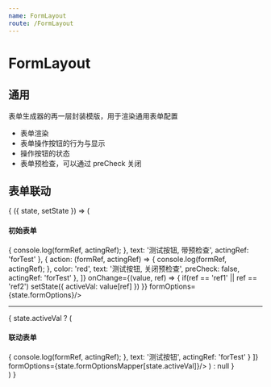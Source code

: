```yaml
---
name: FormLayout
route: /FormLayout
---
```



# FormLayout

<PropsTable of={FormLayout} />

## 通用

<Playground>
  <FormLayoutDemo/>
</Playground>

表单生成器的再一层封装模版，用于渲染通用表单配置

- 表单渲染
- 表单操作按钮的行为与显示
- 操作按钮的状态
- 表单预检查，可以通过 preCheck 关闭

## 表单联动

<Playground>
  <State initial={{
    activeVal: '',
    formOptions: [
      {
        refs: ['startDate', 'endDate'],
        type: 'datetimeRange',
        title: '日期',
        required: true,
        range: ['2018-10-10', '2018-10-11']
      },
      {
        ref: 'ref1',
        type: 'radio',
        title: '单选控件',
        values: {
          value1: 'value1',
          value2: 'value2',
          value3: 'value3',
        }
      },
      {
        ref: 'ref2',
        type: 'select',
        title: '选择控件',
        values: {
          value1: 'value1',
          value2: 'value2',
          value3: 'value3',
        }
      },
      {
        ref: 'ref3',
        type: 'input',
        title: '输入',
        required: true,
        inputType: 'number'
      },
    ],
    formOptionsMapper: {
      value1: [
        {
          ref: 'test',
          type: 'input',
          title: '测试1'
        }
      ],
      value2: [
        {
          ref: 'test',
          type: 'input',
          title: '测试2'
        }
      ],
      value3: [
        {
          ref: 'test',
          type: 'input',
          title: '测试3'
        }
      ],
    }
  }}>
    {
      ({ state, setState }) => (
        <div>
          <h4>初始表单</h4>
          <FormLayout
            btnConfig={[
              {
                action: (formRef, actingRef) => {
                  console.log(formRef, actingRef);
                },
                text: '测试按钮, 带预检查',
                actingRef: 'forTest'
              },
              {
                action: (formRef, actingRef) => {
                  console.log(formRef, actingRef);
                },
                color: 'red',
                text: '测试按钮, 关闭预检查',
                preCheck: false,
                actingRef: 'forTest'
              },
            ]}
            onChange={(value, ref) => {
              if(ref == 'ref1' || ref == 'ref2') setState({
                activeVal: value[ref]
              })
            }}
            formOptions={state.formOptions}/>
          <hr/>
          {
            state.activeVal ? (
              <React.Fragment>
                <h4>联动表单</h4>
                <FormLayout
                  key={state.activeVal}
                  btnConfig={[
                    {
                      action: (formRef, actingRef) => {
                        console.log(formRef, actingRef);
                      },
                      text: '测试按钮',
                      actingRef: 'forTest'
                    }
                  ]}
                  formOptions={state.formOptionsMapper[state.activeVal]}/>
              </React.Fragment>
            ) : null
          }
        </div>
      )
    }
  </State>
</Playground>
